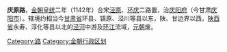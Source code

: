 '''庆原路'''，[[金朝|金朝]][[皇统|皇统]]二年（1142年）合宋[[泾原路|泾原]]、[[环庆路|环庆]]二路置，治[[庆阳府|庆阳府]]（今甘肃[[庆阳市|庆阳市]]）。辖境约相当今[[甘肃省|甘肃省]]环县、镇原、泾川等县以东，陕、甘边界以西，[[陕西省|陕西省]]永寿、淳化等县以北的[[泾河|泾河]]中游及[[环江|环江]]流域，[[元朝|元朝]]废。 

{{金朝行政区划}}

[[Category:路|Category:路]] 
 
[[Category:金朝行政区划|Category:金朝行政区划]]